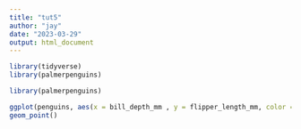 ```yaml
---
title: "tut5"
author: "jay"
date: "2023-03-29"
output: html_document
---
```



```r
library(tidyverse)
library(palmerpenguins)

```


```r
library(palmerpenguins)

ggplot(penguins, aes(x = bill_depth_mm , y = flipper_length_mm, color = species)) +
geom_point()

```
